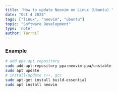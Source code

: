```yaml
---
title: 'How to update Neovim on Linux (Ubuntu) '
date: "Oct 4 2024"
tags: ["linux", "neovim", "ubuntu"]
topic: "Software Development"
type: 'note'
author: TerrniT
---
```


### Example
```sh
# add ppa apt repository
sudo add-apt-repository ppa:neovim-ppa/unstable
sudo apt update
# install/update c++, gcc 
sudo apt-get install build-essential 
sudo apt install neovim
```
